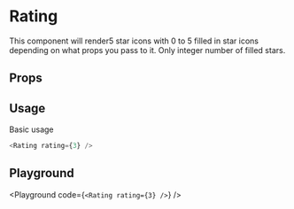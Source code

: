 
# Rating

This component will render5 star icons with 0 to 5 filled in star icons depending on what props you pass to it.
Only integer number of filled stars.

## Props
<Props of={Rating} />

## Usage

Basic usage

```javascript
<Rating rating={3} />
```

## Playground
<Playground code={`<Rating rating={3} />`} />